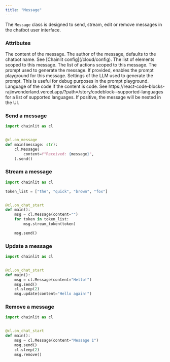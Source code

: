 ```yaml
---
title: "Message"
---
```


The `Message` class is designed to send, stream, edit or remove messages in the chatbot user interface.

### Attributes

<ParamField path="content" type="str">
  The content of the message.
</ParamField>
<ParamField path="author" type="str" optional>
  The author of the message, defaults to the chatbot name. See [Chainlit
  config](/cloud/config).
</ParamField>
<ParamField path="elements" type="Element[]" optional>
  The list of elements scoped to this message.
</ParamField>
<ParamField path="actions" type="Action[]" optional>
  The list of actions scoped to this message.
</ParamField>
<ParamField path="prompt" type="str" optional>
  The prompt used to generate the message. If provided, enables the prompt
  playground for this message.
</ParamField>
<ParamField path="llm_settings" type="LLMSettings" optional>
  Settings of the LLM used to generate the prompt. This is useful for debug
  purposes in the prompt playground.
</ParamField>
<ParamField path="language" type="str" optional>
  Language of the code if the content is code. See
  https://react-code-blocks-rajinwonderland.vercel.app/?path=/story/codeblock--supported-languages
  for a list of supported languages.
</ParamField>
<ParamField path="indent" type="int" optional>
  If positive, the message will be nested in the UI.
</ParamField>

### Send a message

```python Code Example
import chainlit as cl


@cl.on_message
def main(message: str):
    cl.Message(
        content=f"Received: {message}",
    ).send()
```

### Stream a message

```python Code Example
import chainlit as cl

token_list = ["the", "quick", "brown", "fox"]


@cl.on_chat_start
def main():
    msg = cl.Message(content="")
    for token in token_list:
        msg.stream_token(token)

    msg.send()
```

### Update a message

```python Code Example
import chainlit as cl


@cl.on_chat_start
def main():
    msg = cl.Message(content="Hello!")
    msg.send()
    cl.sleep(2)
    msg.update(content="Hello again!")
```

### Remove a message

```python Code Example
import chainlit as cl


@cl.on_chat_start
def main():
    msg = cl.Message(content="Message 1")
    msg.send()
    cl.sleep(2)
    msg.remove()
```
